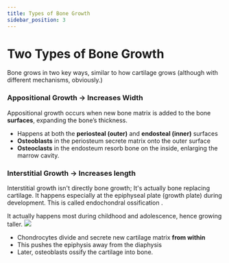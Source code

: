 ```yaml
---
title: Types of Bone Growth
sidebar_position: 3
---
```


# Two Types of Bone Growth  

Bone grows in two key ways, similar to how cartilage grows (although with different mechanisms, obviously.)

### Appositional Growth → Increases Width

<span class="accent">Appositional growth</span> occurs when new bone matrix is added to the bone **surfaces**, expanding the bone’s thickness.

- Happens at both the **periosteal (outer)** and **endosteal (inner)** surfaces
- **Osteoblasts** in the periosteum secrete matrix onto the outer surface
- **Osteoclasts** in the endosteum resorb bone on the inside, enlarging the marrow cavity.

### Interstitial Growth → Increases length

<span class="accent">Interstitial growth</span> isn't directly bone growth; It's actually bone replacing cartilage. It happens especially at the epiphyseal plate (growth plate) during development. This is called <span class="accent">endochondral ossification </span>.

It actually happens most during childhood and adolescence, hence growing taller.
<img src="https://training.seer.cancer.gov/images/anatomy/skeletal/bone_growth.jpg"/>

- Chondrocytes divide and secrete new cartilage matrix **from within**
- This pushes the epiphysis away from the diaphysis
- Later, osteoblasts ossify the cartilage into bone.


